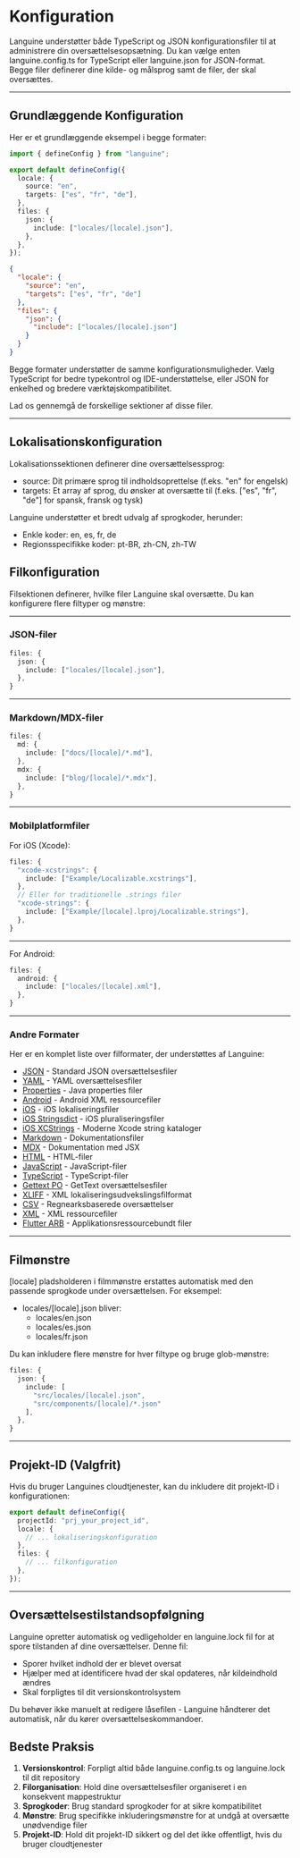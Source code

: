 # Konfiguration

Languine understøtter både TypeScript og JSON konfigurationsfiler til at administrere din oversættelsesopsætning. Du kan vælge enten languine.config.ts for TypeScript eller languine.json for JSON-format. Begge filer definerer dine kilde- og målsprog samt de filer, der skal oversættes.

---

## Grundlæggende Konfiguration

Her er et grundlæggende eksempel i begge formater:

```typescript title="languine.config.ts"
import { defineConfig } from "languine";

export default defineConfig({
  locale: {
    source: "en",
    targets: ["es", "fr", "de"],
  },
  files: {
    json: {
      include: ["locales/[locale].json"],
    },
  },
});
```

```json title="languine.json"
{
  "locale": {
    "source": "en",
    "targets": ["es", "fr", "de"]
  },
  "files": {
    "json": {
      "include": ["locales/[locale].json"]
    }
  }
}
```

Begge formater understøtter de samme konfigurationsmuligheder. Vælg TypeScript for bedre typekontrol og IDE-understøttelse, eller JSON for enkelhed og bredere værktøjskompatibilitet.

Lad os gennemgå de forskellige sektioner af disse filer.

---

## Lokalisationskonfiguration

Lokalisationssektionen definerer dine oversættelsessprog:

- source: Dit primære sprog til indholdsoprettelse (f.eks. "en" for engelsk)
- targets: Et array af sprog, du ønsker at oversætte til (f.eks. ["es", "fr", "de"] for spansk, fransk og tysk)

Languine understøtter et bredt udvalg af sprogkoder, herunder:
- Enkle koder: en, es, fr, de
- Regionsspecifikke koder: pt-BR, zh-CN, zh-TW

## Filkonfiguration

Filsektionen definerer, hvilke filer Languine skal oversætte. Du kan konfigurere flere filtyper og mønstre:

---

### JSON-filer
```typescript
files: {
  json: {
    include: ["locales/[locale].json"],
  },
}
```

---

### Markdown/MDX-filer
```typescript
files: {
  md: {
    include: ["docs/[locale]/*.md"],
  },
  mdx: {
    include: ["blog/[locale]/*.mdx"],
  },
}
```

---

### Mobilplatformfiler

For iOS (Xcode):
```typescript
files: {
  "xcode-xcstrings": {
    include: ["Example/Localizable.xcstrings"],
  },
  // Eller for traditionelle .strings filer
  "xcode-strings": {
    include: ["Example/[locale].lproj/Localizable.strings"],
  },
}
```

---

For Android:
```typescript
files: {
  android: {
    include: ["locales/[locale].xml"],
  },
}
```

---

### Andre Formater

Her er en komplet liste over filformater, der understøttes af Languine:

- [JSON](/docs/json) - Standard JSON oversættelsesfiler
- [YAML](/docs/yaml) - YAML oversættelsesfiler
- [Properties](/docs/properties) - Java properties filer
- [Android](/docs/android) - Android XML ressourcefiler
- [iOS](/docs/ios) - iOS lokaliseringsfiler
- [iOS Stringsdict](/docs/xcode-stringsdict) - iOS pluraliseringsfiler
- [iOS XCStrings](/docs/xcode-xcstrings) - Moderne Xcode string kataloger
- [Markdown](/docs/md) - Dokumentationsfiler
- [MDX](/docs/mdx) - Dokumentation med JSX
- [HTML](/docs/html) - HTML-filer
- [JavaScript](/docs/js) - JavaScript-filer
- [TypeScript](/docs/ts) - TypeScript-filer
- [Gettext PO](/docs/po) - GetText oversættelsesfiler
- [XLIFF](/docs/xliff) - XML lokaliseringsudvekslingsfilformat
- [CSV](/docs/csv) - Regnearksbaserede oversættelser
- [XML](/docs/xml) - XML ressourcefiler
- [Flutter ARB](/docs/arb) - Applikationsressourcebundt filer

---

## Filmønstre

[locale] pladsholderen i filmmønstre erstattes automatisk med den passende sprogkode under oversættelsen. For eksempel:

- locales/[locale].json bliver:
  - locales/en.json
  - locales/es.json
  - locales/fr.json

Du kan inkludere flere mønstre for hver filtype og bruge glob-mønstre:
```typescript
files: {
  json: {
    include: [
      "src/locales/[locale].json",
      "src/components/[locale]/*.json"
    ],
  },
}
```

---

## Projekt-ID (Valgfrit)

Hvis du bruger Languines cloudtjenester, kan du inkludere dit projekt-ID i konfigurationen:

```typescript
export default defineConfig({
  projectId: "prj_your_project_id",
  locale: {
    // ... lokaliseringskonfiguration
  },
  files: {
    // ... filkonfiguration
  },
});
```

---

## Oversættelsestilstandsopfølgning

Languine opretter automatisk og vedligeholder en languine.lock fil for at spore tilstanden af dine oversættelser. Denne fil:

- Sporer hvilket indhold der er blevet oversat
- Hjælper med at identificere hvad der skal opdateres, når kildeindhold ændres
- Skal forpligtes til dit versionskontrolsystem

Du behøver ikke manuelt at redigere låsefilen - Languine håndterer det automatisk, når du kører oversættelseskommandoer.

## Bedste Praksis

1. **Versionskontrol**: Forpligt altid både languine.config.ts og languine.lock til dit repository
2. **Filorganisation**: Hold dine oversættelsesfiler organiseret i en konsekvent mappestruktur
3. **Sprogkoder**: Brug standard sprogkoder for at sikre kompatibilitet
4. **Mønstre**: Brug specifikke inkluderingsmønstre for at undgå at oversætte unødvendige filer
5. **Projekt-ID**: Hold dit projekt-ID sikkert og del det ikke offentligt, hvis du bruger cloudtjenester
